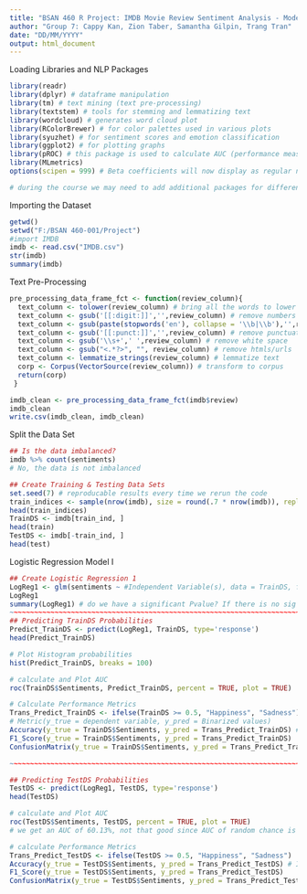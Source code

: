 ---
title: "BSAN 460 R Project: IMDB Movie Review Sentiment Analysis - Modeling & Analysis for Faster Feedback"
author: "Group 7: Cappy Kan, Zion Taber, Samantha Gilpin, Trang Tran"
date: "DD/MM/YYYY"
output: html_document
---
Loading Libraries and NLP Packages
```{r}
library(readr)
library(dplyr) # dataframe manipulation
library(tm) # text mining (text pre-processing)
library(textstem) # tools for stemming and lemmatizing text
library(wordcloud) # generates word cloud plot
library(RColorBrewer) # for color palettes used in various plots
library(syuzhet) # for sentiment scores and emotion classification
library(ggplot2) # for plotting graphs
library(pROC) # this package is used to calculate AUC (performance measure for fitness of probabilities)
library(MLmetrics)
options(scipen = 999) # Beta coefficients will now display as regular numbers instead of scientific notation

# during the course we may need to add additional packages for different analyses
```



Importing the Dataset
```{r}
getwd()
setwd("F:/BSAN 460-001/Project")
#import IMDB
imdb <- read.csv("IMDB.csv")
str(imdb)
summary(imdb)
```



Text Pre-Processing
```{r}
pre_processing_data_frame_fct <- function(review_column){
  text_column <- tolower(review_column) # bring all the words to lower case
  text_column <- gsub('[[:digit:]]','',review_column) # remove numbers
  text_column <- gsub(paste(stopwords('en'), collapse = '\\b|\\b'),'',review_column) # remove stopwords
  text_column <- gsub('[[:punct:]]','',review_column) # remove punctuation
  text_column <- gsub('\\s+',' ',review_column) # remove white space
  text_column <- gsub("<.*?>", "", review_column) # remove htmls/urls
  text_column <- lemmatize_strings(review_column) # lemmatize text
  corp <- Corpus(VectorSource(review_column)) # transform to corpus
  return(corp)
 }

imdb_clean <- pre_processing_data_frame_fct(imdb$review)
imdb_clean
write.csv(imdb_clean, imdb_clean)
```



Split the Data Set
```{r}
## Is the data imbalanced?
imdb %>% count(sentiments)
# No, the data is not imbalanced

## Create Training & Testing Data Sets
set.seed(7) # reproducable results every time we rerun the code
train_indices <- sample(nrow(imdb), size = round(.7 * nrow(imdb)), replace = F)
head(train_indices)
TrainDS <- imdb[train_ind, ]
head(train)
TestDS <- imdb[-train_ind, ]
head(test)
```



Logistic Regression Model I
```{r}
## Create Logistic Regression 1
LogReg1 <- glm(sentiments ~ #Independent Variable(s), data = TrainDS, family = "binomial")
LogReg1
summary(LogReg1) # do we have a significant Pvalue? If there is no sig value we can remove that independent value from the model
~~~~~~~~~~~~~~~~~~~~~~~~~~~~~~~~~~~~~~~~~~~~~~~~~~~~~~~~~~~~~~~~~~~~~~~~~~~~~~~~~~~~~~~~~~~~~~~~~~~~~~~~~
## Predicting TrainDS Probabilities
Predict_TrainDS <- predict(LogReg1, TrainDS, type='response')
head(Predict_TrainDS)

# Plot Histogram probabilities 
hist(Predict_TrainDS, breaks = 100) 

# calculate and Plot AUC
roc(TrainDS$Sentiments, Predict_TrainDS, percent = TRUE, plot = TRUE) 

# Calculate Performance Metrics
Trans_Predict_TrainDS <- ifelse(TrainDS >= 0.5, "Happiness", "Sadness") # do we want to use 0.5 or another percentage? What do we want the threshold to be?
# Metric(y_true = dependent variable, y_pred = Binarized values)
Accuracy(y_true = TrainDS$Sentiments, y_pred = Trans_Predict_TrainDS) # Is Accuracy a good metric?
F1_Score(y_true = TrainDS$Sentiments, y_pred = Trans_Predict_TrainDS)   
ConfusionMatrix(y_true = TrainDS$Sentiments, y_pred = Trans_Predict_TrainDS)

~~~~~~~~~~~~~~~~~~~~~~~~~~~~~~~~~~~~~~~~~~~~~~~~~~~~~~~~~~~~~~~~~~~~~~~~~~~~~~~~~~~~~~~~~~~~~~~~~~~~~~~~~

## Predicting TestDS Probabilities
TestDS <- predict(LogReg1, TestDS, type='response') 
head(TestDS)

# calculate and Plot AUC
roc(TestDS$Sentiments, TestDS, percent = TRUE, plot = TRUE) 
# we get an AUC of 60.13%, not that good since AUC of random chance is 50%, but similar to train set

# calculate Performance Metrics
Trans_Predict_TestDS <- ifelse(TestDS >= 0.5, "Happiness", "Sadness")
Accuracy(y_true = TestDS$Sentiments, y_pred = Trans_Predict_TestDS) # Is there a diff bt train and test data (overfitting?)
F1_Score(y_true = TestDS$Sentiments, y_pred = Trans_Predict_TestDS)   
ConfusionMatrix(y_true = TestDS$Sentiments, y_pred = Trans_Predict_TestDS)

```

